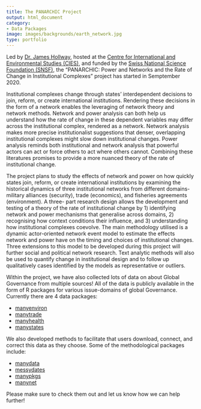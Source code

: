 ```yaml
---
title: The PANARCHIC Project
output: html_document
category:
- Data Packages
image: images/backgrounds/earth_network.jpg
type: portfolio
---
```


Led by [Dr. James Hollway](https://jameshollway.com/), hosted at the [Centre for International and Environmental Studies (CIES)](https://www.graduateinstitute.ch/cies), and funded by the [Swiss National Science Foundation (SNSF)](https://data.snf.ch/grants/grant/188976), the "PANARCHIC: Power and Networks and the Rate of Change in Institutional Complexes" project has started in Semptember 2020.

Institutional complexes change through states’ interdependent decisions to join, reform, or create international institutions. Rendering these decisions in the form of a network enables the leveraging of network theory and network methods. Network and power analysis can both help us understand how the rate of change in these dependent variables may differ across the institutional complex, rendered as a network. Network analysis makes more precise institutionalist suggestions that denser, overlapping institutional complexes might slow down institutional changes. Power analysis reminds both institutional and network analysis that powerful actors can act or force others to act where others cannot. Combining these literatures promises to provide a more nuanced theory of the rate of institutional change.

The project plans to study the effects of network and power on how quickly states join, reform, or create international institutions by examining the historical dynamics of three institutional networks from different domains-military alliances (security), trade (economics), and fisheries agreements (environment). A three- part research design allows the development and testing of a theory of the rate of institutional change by 1) identifying network and power mechanisms that generalise across domains, 2) recognising how context conditions their influence, and 3) understanding how institutional complexes coevolve. The main methodology utilised is a dynamic actor-oriented network event model to estimate the effects network and power have on the timing and choices of institutional changes. Three extensions to this model to be developed during this project will further social and political network research. Text analytic methods will also be used to quantify change in institutional design and to follow up qualitatively cases identified by the models as representative or outliers.

Within the project, we have also collected lots of data on about Global Governance from multiple sources! All of the data is publicly available in the form of R packages for various issue-domains of global Governance. Currently there are 4 data packages:

- [manyenviron](https://github.com/globalgov/manyenviron)
- [manytrade](https://github.com/globalgov/manytrade)
- [manyhealth](https://globalgov.github.io/manyhealth/)
- [manystates](https://github.com/globalgov/manystates)

We also developed methods to facilitate that users download, connect, and correct this data as they choose. Some of the methodological packages include:

- [manydata](https://manydata.ch/)
- [messydates](https://globalgov.github.io/messydates/)
- [manypkgs](https://globalgov.github.io/manypkgs/)
- [manynet](https://stocnet.github.io/manynet/)

Please make sure to check them out and let us know how we can help further!
